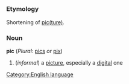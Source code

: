 =={{en}}==
[[Category:English language]]
===Etymology===
Shortening of [[picture|pic(ture)]].
===Noun===
'''pic''' (''Plural:'' [[pics]] ''or'' [[pix]])

#(''informal'') a [[picture]], especially a [[digital]] one